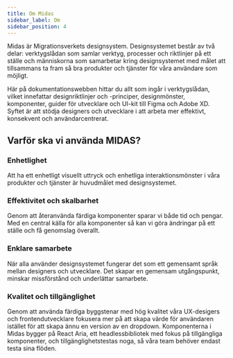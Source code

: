 ```yaml
---
title: Om Midas
sidebar_label: Om
sidebar_position: 4
---
```


Midas är Migrationsverkets designsystem. Designsystemet består av två delar: verktygslådan som samlar verktyg, processer och riktlinjer på ett ställe och människorna som samarbetar kring designsystemet med målet att tillsammans ta fram så bra produkter och tjänster för våra användare som möjligt.

Här på dokumentationswebben hittar du allt som ingår i verktygslådan, vilket innefattar designriktlinjer och -principer, designmönster, komponenter, guider för utvecklare och UI-kit till Figma och Adobe XD. Syftet är att stödja designers och utvecklare i att arbeta mer effektivt, konsekvent och användarcentrerat.

## Varför ska vi använda MIDAS?

### Enhetlighet

Att ha ett enhetligt visuellt uttryck och enhetliga interaktionsmönster i våra produkter och tjänster är huvudmålet med designsystemet.

### Effektivitet och skalbarhet

Genom att återanvända färdiga komponenter sparar vi både tid och pengar. Med en central källa för alla komponenter så kan vi göra ändringar på ett ställe och få genomslag överallt.

### Enklare samarbete

När alla använder designsystemet fungerar det som ett gemensamt språk mellan designers och utvecklare. Det skapar en gemensam utgångspunkt, minskar missförstånd och underlättar samarbete.

### Kvalitet och tillgänglighet

Genom att använda färdiga byggstenar med hög kvalitet våra UX-desigers och frontendutvecklare fokusera mer på att skapa värde för användaren istället för att skapa ännu en version av en dropdown. Komponenterna i Midas bygger på React Aria, ett headlessbibliotek med fokus på tillgängliga komponenter, och tillgänglighetstestas noga, så våra team behöver endast testa sina flöden.
